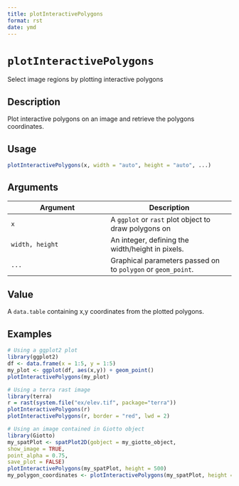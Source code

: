 ```yaml
--- 
title: plotInteractivePolygons 
format: rst 
date: ymd 
--- 
```

# `plotInteractivePolygons`

Select image regions by plotting interactive polygons


## Description

Plot interactive polygons on an image and retrieve the polygons coordinates.


## Usage

```r
plotInteractivePolygons(x, width = "auto", height = "auto", ...)
```


## Arguments

Argument      |Description
------------- |----------------
`x`     |     A `ggplot` or `rast` plot object to draw polygons on
`width, height`     |     An integer, defining the width/height in pixels.
`...`     |     Graphical parameters passed on to `polygon` or `geom_point`.


## Value

A `data.table` containing x,y coordinates from the plotted polygons.


## Examples

```r
# Using a ggplot2 plot
library(ggplot2)
df <- data.frame(x = 1:5, y = 1:5)
my_plot <- ggplot(df, aes(x,y)) + geom_point()
plotInteractivePolygons(my_plot)

# Using a terra rast image
library(terra)
r = rast(system.file("ex/elev.tif", package="terra"))
plotInteractivePolygons(r)
plotInteractivePolygons(r, border = "red", lwd = 2)

# Using an image contained in Giotto object
library(Giotto)
my_spatPlot <- spatPlot2D(gobject = my_giotto_object,
show_image = TRUE,
point_alpha = 0.75,
save_plot = FALSE)
plotInteractivePolygons(my_spatPlot, height = 500)
my_polygon_coordinates <- plotInteractivePolygons(my_spatPlot, height = 500)
```


